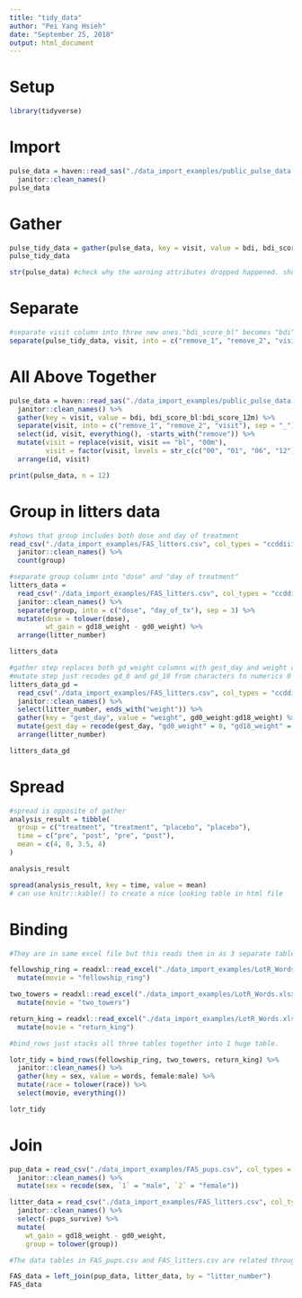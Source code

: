 ```yaml
---
title: "tidy_data"
author: "Pei Yang Hsieh"
date: "September 25, 2018"
output: html_document
---
```


# Setup

```r
library(tidyverse)
```
# Import 

```r
pulse_data = haven::read_sas("./data_import_examples/public_pulse_data.sas7bdat") %>%
  janitor::clean_names()
pulse_data
```
# Gather
```r
pulse_tidy_data = gather(pulse_data, key = visit, value = bdi, bdi_score_bl:bdi_score_12m)
pulse_tidy_data

str(pulse_data) #check why the warning attributes dropped happened. showed that each BDI score column has a specific label in the SAS dataset; these don’t match, so gather dropped them when creating the bdi column
```
# Separate
```r
#separate visit column into three new ones."bdi_score_bl" becomes "bdi", "score", "bl"
separate(pulse_tidy_data, visit, into = c("remove_1", "remove_2", "visit"), sep = "_")
```
# All Above Together
```r
pulse_data = haven::read_sas("./data_import_examples/public_pulse_data.sas7bdat") %>%
  janitor::clean_names() %>%
  gather(key = visit, value = bdi, bdi_score_bl:bdi_score_12m) %>%
  separate(visit, into = c("remove_1", "remove_2", "visit"), sep = "_") %>%
  select(id, visit, everything(), -starts_with("remove")) %>%
  mutate(visit = replace(visit, visit == "bl", "00m"),
         visit = factor(visit, levels = str_c(c("00", "01", "06", "12"), "m"))) %>%
  arrange(id, visit)

print(pulse_data, n = 12)
```
# Group in litters data
```r
#shows that group includes both dose and day of treatment
read_csv("./data_import_examples/FAS_litters.csv", col_types = "ccddiiii") %>% 
  janitor::clean_names() %>%
  count(group)

#separate group column into "dose" and "day of treatment"
litters_data = 
  read_csv("./data_import_examples/FAS_litters.csv", col_types = "ccddiiii") %>% 
  janitor::clean_names() %>%
  separate(group, into = c("dose", "day_of_tx"), sep = 3) %>%
  mutate(dose = tolower(dose),
         wt_gain = gd18_weight - gd0_weight) %>%
  arrange(litter_number)

litters_data
```
```r

#gather step replaces both gd_weight columns with gest_day and weight columns. Gest_day column is character that indicates gd_0 or gd_18. weight column is their corresponding weight. 
#mutate step just recodes gd_0 and gd_18 from characters to numerics 0 and 18
litters_data_gd = 
  read_csv("./data_import_examples/FAS_litters.csv", col_types = "ccddiiii") %>% 
  janitor::clean_names() %>%
  select(litter_number, ends_with("weight")) %>%
  gather(key = "gest_day", value = "weight", gd0_weight:gd18_weight) %>%
  mutate(gest_day = recode(gest_day, "gd0_weight" = 0, "gd18_weight" = 18)) %>%
  arrange(litter_number)

litters_data_gd
```
# Spread

```r
#spread is opposite of gather
analysis_result = tibble(
  group = c("treatment", "treatment", "placebo", "placebo"),
  time = c("pre", "post", "pre", "post"),
  mean = c(4, 8, 3.5, 4)
)

analysis_result

spread(analysis_result, key = time, value = mean)
# can use knitr::kable() to create a nice looking table in html file
```
# Binding

```r
#They are in same excel file but this reads them in as 3 separate tables.

fellowship_ring = readxl::read_excel("./data_import_examples/LotR_Words.xlsx", range = "B3:D6") %>%
  mutate(movie = "fellowship_ring")

two_towers = readxl::read_excel("./data_import_examples/LotR_Words.xlsx", range = "F3:H6") %>%
  mutate(movie = "two_towers")

return_king = readxl::read_excel("./data_import_examples/LotR_Words.xlsx", range = "J3:L6") %>%
  mutate(movie = "return_king")

#bind_rows just stacks all three tables together into 1 huge table.

lotr_tidy = bind_rows(fellowship_ring, two_towers, return_king) %>%
  janitor::clean_names() %>%
  gather(key = sex, value = words, female:male) %>%
  mutate(race = tolower(race)) %>% 
  select(movie, everything()) 

lotr_tidy
```
# Join

```r

pup_data = read_csv("./data_import_examples/FAS_pups.csv", col_types = "ciiiii") %>%
  janitor::clean_names() %>%
  mutate(sex = recode(sex, `1` = "male", `2` = "female")) 

litter_data = read_csv("./data_import_examples/FAS_litters.csv", col_types = "ccddiiii") %>%
  janitor::clean_names() %>%
  select(-pups_survive) %>%
  mutate(
    wt_gain = gd18_weight - gd0_weight,
    group = tolower(group))

#The data tables in FAS_pups.csv and FAS_litters.csv are related through the Litter Number variable. The former contains data unique to each pup, and the latter contains data unique to each litter. We can combine these using a left join of litter data into pup data; doing so retains data on each pup and adds data in new columns.

FAS_data = left_join(pup_data, litter_data, by = "litter_number")
FAS_data
```


